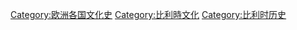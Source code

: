 [[Category:欧洲各国文化史|Category:欧洲各国文化史]]
[[Category:比利時文化|Category:比利時文化]]
[[Category:比利时历史|Category:比利时历史]]